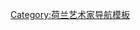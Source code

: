 {{Navbox
|name = 埃舍尔
|title = [[莫里茨·科内利斯·埃舍尔|<span style="color:#000000;">M·C·埃舍尔</span>]]
|state = {{{state|autocollapse}}}
|listclass = hlist
|image = [[File:Maurits Cornelis Escher.jpg|80px|]]
|basestyle = background:Lightblue; color:#000000;

|group1 = 作品
|list1 =
 {{Navbox subgroup
  |liststyle = background:#FFFFF;
  |basestyle = background:Lightblue;
  |group1 = 1920年代
  |list1 = 
* {{le|海豚（埃舍尔）|Dolphins (M. C. Escher)|《海豚》}}
* {{le|巴别塔（埃舍尔）|Tower of Babel (M. C. Escher)|《巴别塔》}}
  |group2 = 1930年代
  |list2 = 
* {{le|阿布鲁齐风景|Castrovalva (M. C. Escher)|《阿布鲁齐风景》}}
* {{le|桥（埃舍尔）|The Bridge (M. C. Escher)|《桥》}}
* {{le|镜前静物|Still Life with Mirror|《镜前静物》}}
* {{le|静物与反射球体|Still Life with Spherical Mirror|《静物与反射球体》}}
* {{le|手上的反射球体|Hand with Reflecting Sphere|《手上的反射球体》}}
* {{le|规则划分的平面|Regular Division of the Plane|《规则划分的平面》}}
* {{le|静物与街道|Still Life and Street|《静物与街道》}}
* {{le|变形I|Metamorphosis I|《变形I》}}
* [[天與水|《天空与水》]]
* {{le|变形Ⅱ|Metamorphosis II|《变形Ⅱ》}}
  |group3 = 1940年代
  |list3 = 
* {{le|爬虫（埃舍尔）|Reptiles (M. C. Escher)|《爬虫》}}
* {{le|魔镜（埃舍尔）|Magic Mirror (M.C. Escher)|《魔镜》}}
* {{le|三个球体Ⅱ|Three Spheres II|《三个球体Ⅱ》}}
* {{le|另一个世界 (木刻版畫)|Another World (M. C. Escher)|《另一个世界》}}
* [[畫手|《画手》]]
* [[研究星體|《研究星體》]]
* [[群星 (木版畫)|《群星》]]
  |group4 = 1950年代
  |list4 = 
* {{le|蜷曲|Curl-up|《蜷曲》}}
* {{le|阶梯之屋|House of Stairs|《阶梯之屋》}}
* {{le|水坑（埃舍尔）|Puddle (M. C. Escher)|《水坑》}}
* {{le|重力（埃舍尔）|Gravitation (M. C. Escher)|《重力》}}
* {{le|相对性（埃舍尔）|Relativity (M. C. Escher)|《相对性》}}
* {{le|凹与凸|Convex and Concave|《凹与凸》}}
* {{le|三个世界（埃舍尔）|Three Worlds (M. C. Escher)|《三个世界》}}
* {{le|画廊（埃舍尔）|Print Gallery (M. C. Escher)|《画廊》}}
* {{le|观景楼|Belvedere (M. C. Escher)|《观景楼》}}
* [[圓極限III|《圓極限Ⅲ》]]
  |group5 = 1960年代
  |list5 = 
* {{le|上升与下降|Ascending and Descending|《上升与下降》}}
* [[瀑布 (石版畫)|《瀑布》]]
* {{le|变形Ⅲ|Metamorphosis III|《变形Ⅲ》}}
* [[圓極限IV|《圓極限Ⅳ》]]
* {{le|蛇（埃舍尔）|Snakes (M. C. Escher)|《蛇》}}
 }}

|group2 = 相关
|list2 =
* [[埃舍尔博物馆]]
* {{le|数学与艺术|Mathematics and art}}
* [[哥德尔、埃舍尔、巴赫]]
}}<noinclude>
{{collapsible option}}
[[Category:荷兰艺术家导航模板]]
[[Category:莫里茲·柯尼利斯·艾雪| ]]
</noinclude>